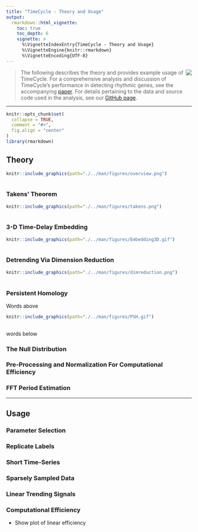 ```yaml
---
title: "TimeCycle - Theory and Usage"
output: 
  rmarkdown::html_vignette:
    toc: true
    toc_depth: 6
    vignette: >
      %\VignetteIndexEntry{TimeCycle - Theory and Usage}
      %\VignetteEngine{knitr::rmarkdown}
      %\VignetteEncoding{UTF-8}
---
```


<img src="./../man/figures/logo.png" align="right"/>

> The following describes the theory and provides example usage of TimeCycle. For a comprehensive analysis and discussion of TimeCycle's performance in detecting rhythmic genes, see the accompanying [paper](INSERT PAPER LINK). For details pertaining to the data and source code used in the analysis, see our [GitHub page](INSERT GITHUB LINK).

------------------------------------------------------------------------

```r
knitr::opts_chunk$set(
  collapse = TRUE,
  comment = "#>",
  fig.align = "center"
)
library(rmarkdown)
```

## **Theory**

```r

knitr::include_graphics(path="./../man/figures/overview.png")
                       
```

### Takens' Theorem

```r

knitr::include_graphics(path="./../man/figures/takens.png")
                       
```

### 3-D Time-Delay Embedding

```r

knitr::include_graphics(path="./../man/figures/Embedding3D.gif")
                       
```

### Detrending Via Dimension Reduction

```r

knitr::include_graphics(path="./../man/figures/dimreduction.png")
                       
```

### Persistent Homology

Words above

```r

knitr::include_graphics(path="./../man/figures/PSH.gif")
                       
```

words below

### The Null Distribution

### Pre-Processing and Normalization For Computational Efficiency

### FFT Period Estimation

------------------------------------------------------------------------

## **Usage**

### Parameter Selection

### Replicate Labels

### Short Time-Series

### Sparsely Sampled Data

### Linear Trending Signals

### Computational Efficiency

- Show plot of linear efficiency

